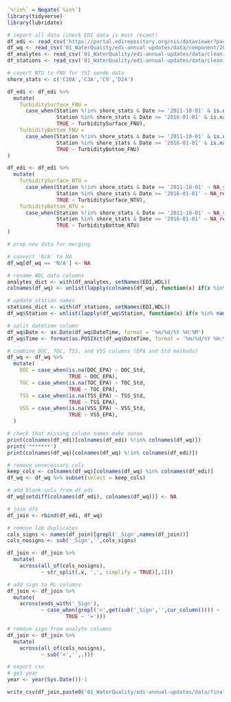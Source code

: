 ```r
`%!in%` = Negate(`%in%`)
library(tidyverse)
library(lubridate)

# import all data (check EDI data is most recent)
df_edi <- read_csv('https://portal.edirepository.org/nis/dataviewer?packageid=edi.458.7&entityid=dfeaee030be901ae00b8c0449ea39e9c', col_types = c(Time = 'c'))
df_wq <- read_csv('01_WaterQuality/edi-annual-updates/data/component/2022 WQ Data.csv')
df_analytes <- read_csv('01_WaterQuality/edi-annual-updates/data/cleaning/analyte_names.csv')
df_stations <- read_csv('01_WaterQuality/edi-annual-updates/data/cleaning/station_names.csv')
```

```r
# covert NTU to FNU for YSI sonde data
shore_stats <- c('C10A','C3A','C9','D24')

df_edi <- df_edi %>%
  mutate(
    TurbiditySurface_FNU =
      case_when(Station %!in% shore_stats & Date >= '2011-10-01' & is.na(TurbiditySurface_FNU) ~ TurbiditySurface_NTU,
                Station %in% shore_stats & Date >= '2016-01-01' & is.na(TurbiditySurface_FNU) ~ TurbiditySurface_NTU,
                TRUE ~ TurbiditySurface_FNU),
    TurbidityBottom_FNU = 
      case_when(Station %!in% shore_stats & Date >= '2011-10-01' & is.na(TurbidityBottom_FNU) ~ TurbidityBottom_NTU,
                Station %in% shore_stats & Date >= '2016-01-01' & is.na(TurbidityBottom_FNU) ~ TurbidityBottom_NTU,
                TRUE ~ TurbidityBottom_FNU)
)

df_edi <- df_edi %>%
  mutate(
    TurbiditySurface_NTU =
      case_when(Station %!in% shore_stats & Date >= '2011-10-01' ~ NA_real_,
                Station %in% shore_stats & Date >= '2016-01-01' ~ NA_real_,
                TRUE ~ TurbiditySurface_NTU),
    TurbidityBottom_NTU =
      case_when(Station %!in% shore_stats & Date >= '2011-10-01' ~ NA_real_,
                Station %in% shore_stats & Date >= '2016-01-01' ~ NA_real_,
                TRUE ~ TurbidityBottom_NTU)
)
```

```r
# prep new data for merging

# convert 'N/A' to NA
df_wq[df_wq == 'N/A'] <- NA

# rename WDL data columns
analytes_dict <- with(df_analytes, setNames(EDI,WDL))
colnames(df_wq) <- unlist(lapply(colnames(df_wq), function(x) if(x %in% names(analytes_dict)) analytes_dict[[x]] else x))

# update station names
stations_dict <- with(df_stations, setNames(EDI,WDL))
df_wq$Station <- unlist(lapply(df_wq$Station, function(x) if(x %in% names(stations_dict)) stations_dict[[x]] else x))

# split datetime column
df_wq$Date <- as.Date(df_wq$DateTime, format = '%m/%d/%Y %H:%M')
df_wq$Time <- format(as.POSIXct(df_wq$DateTime, format = '%m/%d/%Y %H:%M'), '%H:%M:%S')

# combine DOC, TOC, TSS, and VSS columns (EPA and Std methods)
df_wq <- df_wq %>%
  mutate(
    DOC = case_when(is.na(DOC_EPA) ~ DOC_Std,
                    TRUE ~ DOC_EPA),
    TOC = case_when(is.na(TOC_EPA) ~ TOC_Std,
                    TRUE ~ TOC_EPA),
    TSS = case_when(is.na(TSS_EPA) ~ TSS_Std,
                    TRUE ~ TSS_EPA),
    VSS = case_when(is.na(VSS_EPA) ~ VSS_Std,
                    TRUE ~ VSS_EPA),
  )

# check that missing column names make sense
print(colnames(df_edi)[colnames(df_edi) %!in% colnames(df_wq)])
print('*******')
print(colnames(df_wq)[colnames(df_wq) %!in% colnames(df_edi)])

# remove unnecessary cols
keep_cols <- colnames(df_wq)[colnames(df_wq) %in% colnames(df_edi)]
df_wq <- df_wq %>% subset(select = keep_cols)

# add blank cols from df_edi
df_wq[setdiff(colnames(df_edi), colnames(df_wq))] <- NA
```

```r
# join dfs
df_join <- rbind(df_edi, df_wq)

# remove lab duplicates
cols_signs <- names(df_join)[grepl('_Sign',names(df_join))]
cols_nosigns <- sub('_Sign','',cols_signs)

df_join <- df_join %>%
  mutate(
    across(all_of(cols_nosigns),
           ~ str_split(.x, ',', simplify = TRUE)[,1]))

# add sign to RL columns
df_join <- df_join %>%
  mutate(
    across(ends_with('_Sign'),
           ~ case_when(grepl('<',get(sub('_Sign','',cur_column()))) ~ '<',
                   TRUE ~ '=')))

# remove sign from analyte columns
df_join <- df_join %>%
  mutate(
    across(all_of(cols_nosigns),
           ~ sub('<','',.)))
```

```r
# export csv
# get year
year <- year(Sys.Date())-1

write_csv(df_join,paste0('01_WaterQuality/edi-annual-updates/data/final/SACSJ_delta_water_quality_1975_',year,'.csv'))
```